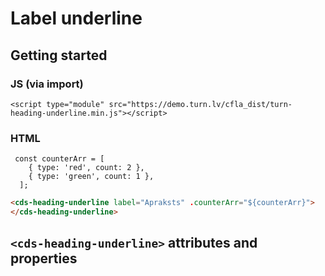 
# Label underline

## Getting started

### JS (via import)

```imoprt
<script type="module" src="https://demo.turn.lv/cfla_dist/turn-heading-underline.min.js"></script>
```

### HTML

```JS
 const counterArr = [
    { type: 'red', count: 2 },
    { type: 'green', count: 1 },
  ];
```

```html
<cds-heading-underline label="Apraksts" .counterArr="${counterArr}">
</cds-heading-underline>
```

## `<cds-heading-underline>` attributes and properties

<Props of="cds-heading-underline" />
